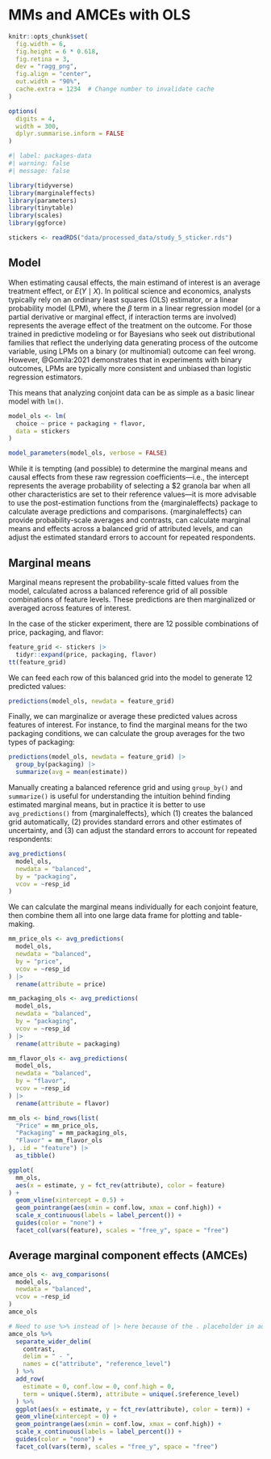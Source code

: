 # MMs and AMCEs with OLS

```r
knitr::opts_chunk$set(
  fig.width = 6,
  fig.height = 6 * 0.618,
  fig.retina = 3,
  dev = "ragg_png",
  fig.align = "center",
  out.width = "90%",
  cache.extra = 1234  # Change number to invalidate cache
)

options(
  digits = 4,
  width = 300,
  dplyr.summarise.inform = FALSE
)
```

```r
#| label: packages-data
#| warning: false
#| message: false

library(tidyverse)
library(marginaleffects)
library(parameters)
library(tinytable)
library(scales)
library(ggforce)

stickers <- readRDS("data/processed_data/study_5_sticker.rds")
```

## Model

When estimating causal effects, the main estimand of interest is an average treatment effect, or $E(Y \mid X)$. In political science and economics, analysts typically rely on an ordinary least squares (OLS) estimator, or a linear probability model (LPM), where the $\beta$ term in a linear regression model (or a partial derivative or marginal effect, if interaction terms are involved) represents the average effect of the treatment on the outcome. For those trained in predictive modeling or for Bayesians who seek out distributional families that reflect the underlying data generating process of the outcome variable, using LPMs on a binary (or multinomial) outcome can feel wrong. However, @Gomila:2021 demonstrates that in experiments with binary outcomes, LPMs are typically more consistent and unbiased than logistic regression estimators.

This means that analyzing conjoint data can be as simple as a basic linear model with `lm()`.

```r
model_ols <- lm(
  choice ~ price + packaging + flavor,
  data = stickers
)

model_parameters(model_ols, verbose = FALSE)
```

While it is tempting (and possible) to determine the marginal means and causal effects from these raw regression coefficients—i.e., the intercept represents the average probability of selecting a \$2 granola bar when all other characteristics are set to their reference values—it is more advisable to use the post-estimation functions from the {marginaleffects} package to calculate average predictions and comparisons. {marginaleffects} can provide probability-scale averages and contrasts, can calculate marginal means and effects across a balanced grid of attributed levels, and can adjust the estimated standard errors to account for repeated respondents.

## Marginal means

Marginal means represent the probability-scale fitted values from the model, calculated across a balanced reference grid of all possible combinations of feature levels. These predictions are then marginalized or averaged across features of interest.

In the case of the sticker experiment, there are 12 possible combinations of price, packaging, and flavor:

```r
feature_grid <- stickers |> 
  tidyr::expand(price, packaging, flavor)
tt(feature_grid)
```

We can feed each row of this balanced grid into the model to generate 12 predicted values:

```r
predictions(model_ols, newdata = feature_grid)
```

Finally, we can marginalize or average these predicted values across features of interest. For instance, to find the marginal means for the two packaging conditions, we can calculate the group averages for the two types of packaging:

```r
predictions(model_ols, newdata = feature_grid) |> 
  group_by(packaging) |> 
  summarize(avg = mean(estimate))
```

Manually creating a balanced reference grid and using `group_by()` and `summarize()` is useful for understanding the intuition behind finding estimated marginal means, but in practice it is better to use `avg_predictions()` from {marginaleffects}, which (1) creates the balanced grid automatically, (2) provides standard errors and other estimates of uncertainty, and (3) can adjust the standard errors to account for repeated respondents:

```r
avg_predictions(
  model_ols,
  newdata = "balanced",
  by = "packaging",
  vcov = ~resp_id
)
```

We can calculate the marginal means individually for each conjoint feature, then combine them all into one large data frame for plotting and table-making.

```r
mm_price_ols <- avg_predictions(
  model_ols,
  newdata = "balanced",
  by = "price",
  vcov = ~resp_id
) |>
  rename(attribute = price)

mm_packaging_ols <- avg_predictions(
  model_ols,
  newdata = "balanced",
  by = "packaging",
  vcov = ~resp_id
) |>
  rename(attribute = packaging)

mm_flavor_ols <- avg_predictions(
  model_ols,
  newdata = "balanced",
  by = "flavor",
  vcov = ~resp_id
) |>
  rename(attribute = flavor)

mm_ols <- bind_rows(list(
  "Price" = mm_price_ols,
  "Packaging" = mm_packaging_ols,
  "Flavor" = mm_flavor_ols
), .id = "feature") |>
  as_tibble()
```

```r
ggplot(
  mm_ols,
  aes(x = estimate, y = fct_rev(attribute), color = feature)
) +
  geom_vline(xintercept = 0.5) +
  geom_pointrange(aes(xmin = conf.low, xmax = conf.high)) +
  scale_x_continuous(labels = label_percent()) +
  guides(color = "none") +
  facet_col(vars(feature), scales = "free_y", space = "free")
```


## Average marginal component effects (AMCEs)

```r
amce_ols <- avg_comparisons(
  model_ols,
  newdata = "balanced",
  vcov = ~resp_id
)
amce_ols
```

```r
# Need to use %>% instead of |> here because of the . placeholder in add_row()
amce_ols %>%
  separate_wider_delim(
    contrast, 
    delim = " - ", 
    names = c("attribute", "reference_level")
  ) %>%
  add_row(
    estimate = 0, conf.low = 0, conf.high = 0,
    term = unique(.$term), attribute = unique(.$reference_level)
  ) %>%
  ggplot(aes(x = estimate, y = fct_rev(attribute), color = term)) +
  geom_vline(xintercept = 0) +
  geom_pointrange(aes(xmin = conf.low, xmax = conf.high)) +
  scale_x_continuous(labels = label_percent()) +
  guides(color = "none") +
  facet_col(vars(term), scales = "free_y", space = "free")
```
